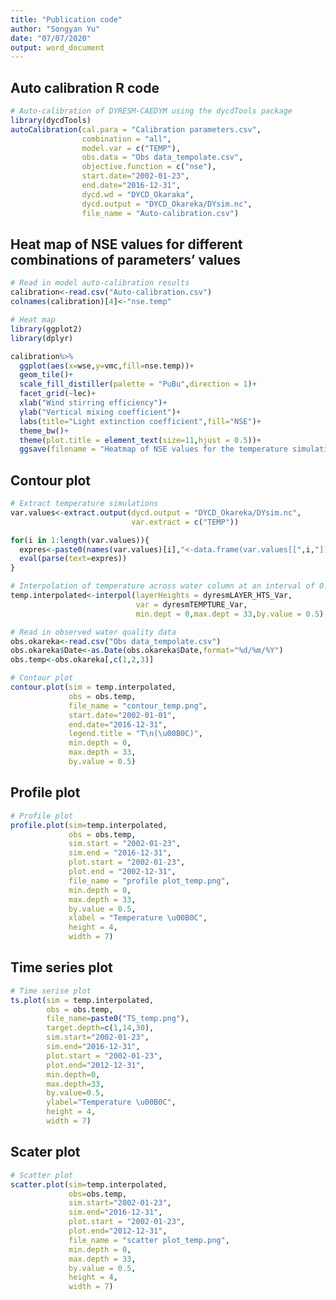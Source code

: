 ```yaml
---
title: "Publication code"
author: "Songyan Yu"
date: "07/07/2020"
output: word_document
---
```


## Auto calibration R code

```r
# Auto-calibration of DYRESM-CAEDYM using the dycdTools package
library(dycdTools)
autoCalibration(cal.para = "Calibration parameters.csv",
                combination = "all",
                model.var = c("TEMP"),
                obs.data = "Obs data_tempolate.csv",
                objective.function = c("nse"),
                start.date="2002-01-23",
                end.date="2016-12-31",
                dycd.wd = "DYCD_Okaraka",
                dycd.output = "DYCD_Okareka/DYsim.nc",
                file_name = "Auto-calibration.csv")
```

## Heat map of NSE values for different combinations of parameters' values

```r
# Read in model auto-calibration results
calibration<-read.csv("Auto-calibration.csv")
colnames(calibration)[4]<-"nse.temp"

# Heat map
library(ggplot2)
library(dplyr)

calibration%>%
  ggplot(aes(x=wse,y=vmc,fill=nse.temp))+
  geom_tile()+
  scale_fill_distiller(palette = "PuBu",direction = 1)+
  facet_grid(~lec)+
  xlab("Wind stirring efficiency")+
  ylab("Vertical mixing coefficient")+
  labs(title="Light extinction coefficient",fill="NSE")+
  theme_bw()+
  theme(plot.title = element_text(size=11,hjust = 0.5))+
  ggsave(filename = "Heatmap of NSE values for the temperature simulation.png")
```


## Contour plot

```r
# Extract temperature simulations
var.values<-extract.output(dycd.output = "DYCD_Okareka/DYsim.nc",
                           var.extract = c("TEMP"))

for(i in 1:length(var.values)){
  expres<-paste0(names(var.values)[i],"<-data.frame(var.values[[",i,"]])")
  eval(parse(text=expres))
}

# Interpolation of temperature across water column at an interval of 0.5 m
temp.interpolated<-interpol(layerHeights = dyresmLAYER_HTS_Var,
                            var = dyresmTEMPTURE_Var,
                            min.dept = 0,max.dept = 33,by.value = 0.5)

# Read in observed water quality data
obs.okareka<-read.csv("Obs data_tempolate.csv")
obs.okareka$Date<-as.Date(obs.okareka$Date,format="%d/%m/%Y")
obs.temp<-obs.okareka[,c(1,2,3)]

# Contour plot
contour.plot(sim = temp.interpolated,
             obs = obs.temp,
             file_name = "contour_temp.png",
             start.date="2002-01-01",
             end.date="2016-12-31",
             legend.title = "T\n(\u00B0C)",
             min.depth = 0,
             max.depth = 33,
             by.value = 0.5)
```

## Profile plot

```r
# Profile plot
profile.plot(sim=temp.interpolated,
             obs = obs.temp,
             sim.start = "2002-01-23",
             sim.end = "2016-12-31",
             plot.start = "2002-01-23",
             plot.end = "2002-12-31",
             file_name = "profile plot_temp.png",
             min.depth = 0,
             max.depth = 33,
             by.value = 0.5,
             xlabel = "Temperature \u00B0C",
             height = 4,
             width = 7)
```

## Time series plot

```r
# Time serise plot
ts.plot(sim = temp.interpolated,
        obs = obs.temp,
        file_name=paste0("TS_temp.png"),
        target.depth=c(1,14,30),
        sim.start="2002-01-23",
        sim.end="2016-12-31",
        plot.start = "2002-01-23",
        plot.end="2012-12-31",
        min.depth=0,
        max.depth=33,
        by.value=0.5,
        ylabel="Temperature \u00B0C",
        height = 4,
        width = 7)
```

## Scater plot

```r
# Scatter plot
scatter.plot(sim=temp.interpolated,
             obs=obs.temp,
             sim.start="2002-01-23",
             sim.end="2016-12-31",
             plot.start = "2002-01-23",
             plot.end="2012-12-31",
             file_name = "scatter plot_temp.png",
             min.depth = 0,
             max.depth = 33,
             by.value = 0.5,
             height = 4,
             width = 7)
```


